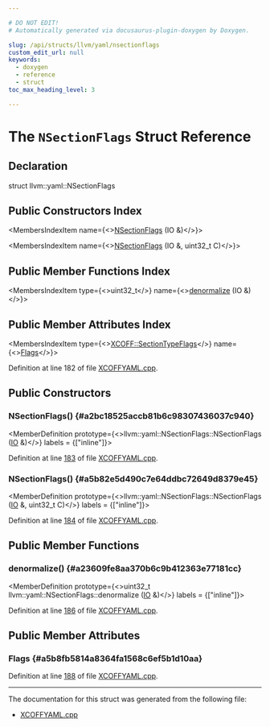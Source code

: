 ```yaml
---

# DO NOT EDIT!
# Automatically generated via docusaurus-plugin-doxygen by Doxygen.

slug: /api/structs/llvm/yaml/nsectionflags
custom_edit_url: null
keywords:
  - doxygen
  - reference
  - struct
toc_max_heading_level: 3

---
```





# The `NSectionFlags` Struct Reference

<DoxygenPage pluginConfig={pluginConfig}>



## Declaration

<CodeBlock>struct llvm::yaml::NSectionFlags</CodeBlock>

## Public Constructors Index

<MembersIndex>

<MembersIndexItem
  name={<><a href="#a2bc18525accb81b6c98307436037c940">NSectionFlags</a> (IO &amp;)</>}>
</MembersIndexItem>

<MembersIndexItem
  name={<><a href="#a5b82e5d490c7e64ddbc72649d8379e45">NSectionFlags</a> (IO &amp;, uint32&#95;t C)</>}>
</MembersIndexItem>

</MembersIndex>

## Public Member Functions Index

<MembersIndex>

<MembersIndexItem
  type={<>uint32&#95;t</>}
  name={<><a href="#a23609fe8aa370b6c9b412363e77181cc">denormalize</a> (IO &amp;)</>}>
</MembersIndexItem>

</MembersIndex>

## Public Member Attributes Index

<MembersIndex>

<MembersIndexItem
  type={<><a href="/docs/api/namespaces/llvm/xcoff/#af30dc250fcc756ed99640fe2d10389ae">XCOFF::SectionTypeFlags</a></>}
  name={<><a href="#a5b8fb5814a8364fa1568c6ef5b1d10aa">Flags</a></>}>
</MembersIndexItem>

</MembersIndex>


Definition at line 182 of file <a href="/docs/api/files/lib/lib/objectyaml/xcoffyaml-cpp">XCOFFYAML.cpp</a>.

<SectionDefinition>

## Public Constructors

### NSectionFlags() {#a2bc18525accb81b6c98307436037c940}

<MemberDefinition
  prototype={<>llvm::yaml::NSectionFlags::NSectionFlags (<a href="/docs/api/classes/llvm/yaml/io">IO</a> &amp;)</>}
  labels = {["inline"]}>

Definition at line <a href="/docs/api/files/lib/lib/objectyaml/xcoffyaml-cpp/#l00183">183</a> of file <a href="/docs/api/files/lib/lib/objectyaml/xcoffyaml-cpp">XCOFFYAML.cpp</a>.
</MemberDefinition>

### NSectionFlags() {#a5b82e5d490c7e64ddbc72649d8379e45}

<MemberDefinition
  prototype={<>llvm::yaml::NSectionFlags::NSectionFlags (<a href="/docs/api/classes/llvm/yaml/io">IO</a> &amp;, uint32&#95;t C)</>}
  labels = {["inline"]}>

Definition at line <a href="/docs/api/files/lib/lib/objectyaml/xcoffyaml-cpp/#l00184">184</a> of file <a href="/docs/api/files/lib/lib/objectyaml/xcoffyaml-cpp">XCOFFYAML.cpp</a>.
</MemberDefinition>

</SectionDefinition>

<SectionDefinition>

## Public Member Functions

### denormalize() {#a23609fe8aa370b6c9b412363e77181cc}

<MemberDefinition
  prototype={<>uint32&#95;t llvm::yaml::NSectionFlags::denormalize (<a href="/docs/api/classes/llvm/yaml/io">IO</a> &amp;)</>}
  labels = {["inline"]}>

Definition at line <a href="/docs/api/files/lib/lib/objectyaml/xcoffyaml-cpp/#l00186">186</a> of file <a href="/docs/api/files/lib/lib/objectyaml/xcoffyaml-cpp">XCOFFYAML.cpp</a>.
</MemberDefinition>

</SectionDefinition>

<SectionDefinition>

## Public Member Attributes

### Flags {#a5b8fb5814a8364fa1568c6ef5b1d10aa}

<MemberDefinition
  prototype="XCOFF::SectionTypeFlags llvm::yaml::NSectionFlags::Flags">

Definition at line <a href="/docs/api/files/lib/lib/objectyaml/xcoffyaml-cpp/#l00188">188</a> of file <a href="/docs/api/files/lib/lib/objectyaml/xcoffyaml-cpp">XCOFFYAML.cpp</a>.
</MemberDefinition>

</SectionDefinition>

<hr/>

The documentation for this struct was generated from the following file:

<ul>
<li><a href="/docs/api/files/lib/lib/objectyaml/xcoffyaml-cpp">XCOFFYAML.cpp</a></li>
</ul>

</DoxygenPage>
